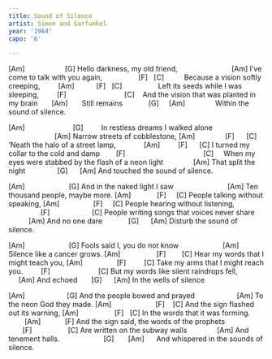 ```yaml
---
title: Sound of Silence
artist: Simon and Garfunkel
year: '1964'
capo: '6'

---
```


[Am]                    [G]
Hello darkness, my old friend,
                          [Am]
I've come to talk with you again,
                 [F]   [C]         
Because a vision softly creeping,
        [Am]           [F]   [C]                 
Left its seeds while I was sleeping,
        [F]                             [C]   
And the vision that was planted in my brain
      [Am]      
Still remains
            [G]     [Am]              
Within the sound of silence.

[Am]                        [G]        
In restless dreams I walked alone
                       [Am]
Narrow streets of cobblestone,
[Am]               [F]      [C]
'Neath the halo of a street lamp,
             [Am]         [F]      [C]
I turned my collar to the cold and damp
       [F]                                       [C]    
When my eyes were stabbed by the flash of a neon light
              [Am]
That split the night
               [G]      [Am]
And touched the sound of silence.

[Am]                      [G]
And in the naked light I saw
                          [Am]
Ten thousand people, maybe more.
[Am]             [F]     [C]
People talking without speaking,
[Am]                 [F]     [C]
People hearing without listening,
                [F]                     [C]
People writing songs that voices never share
          [Am]
And no one dare
            [G]      [Am]
Disturb the sound of silence.

[Am]                      [G]
Fools said I, you do not know
                     [Am]
Silence like a cancer grows.
[Am]                  [F]        [C]
Hear my words that I might teach you,
[Am]                 [F]         [C]
Take my arms that I might reach you.
        [F]                        [C]
But my words like silent raindrops fell,
     [Am]
And echoed
      [G]      [Am]
In the wells of silence

[Am]                     [G]
And the people bowed and prayed
                    [Am]
To the neon God they made.
[Am]                      [F]    [C]
 And the sign flashed out its warning,
[Am]                  [F]   [C]
In the words that it was forming.
        [Am]            [F]
And the sign said, the words of the prophets
       [F]                  [C]
Are written on the subway walls
              [Am]
And tenement halls.
                     [G]       [Am]     
And whispered in the sounds of silence.
